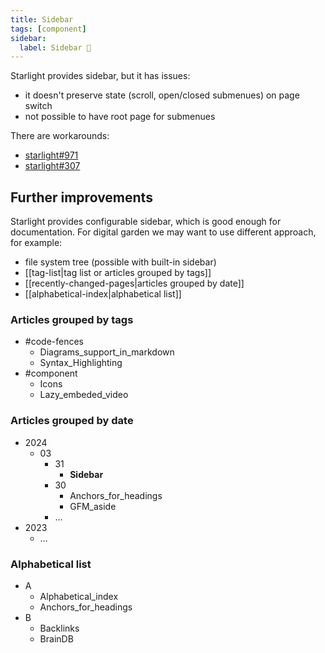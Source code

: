 ```yaml
---
title: Sidebar
tags: [component]
sidebar:
  label: Sidebar 🚧
---
```


Starlight provides sidebar, but it has issues:

- it doesn't preserve state (scroll, open/closed submenues) on page switch
- not possible to have root page for submenues

There are workarounds:

- [starlight#971](https://github.com/withastro/starlight/discussions/971#discussioncomment-8396511)
- [starlight#307](https://github.com/withastro/starlight/issues/307#issuecomment-1622619025)

## Further improvements

Starlight provides configurable sidebar, which is good enough for documentation. For digital garden we may want to use different approach, for example:

- file system tree (possible with built-in sidebar)
- [[tag-list|tag list or articles grouped by tags]]
- [[recently-changed-pages|articles grouped by date]]
- [[alphabetical-index|alphabetical list]]


### Articles grouped by tags

<FileTree>

- #code-fences
  - Diagrams_support_in_markdown
  - Syntax_Highlighting
- #component
  - Icons
  - Lazy_embeded_video

</FileTree>

### Articles grouped by date

<FileTree>

- 2024
  - 03
    - 31
      - **Sidebar**
    - 30
      - Anchors_for_headings
      - GFM_aside
    - …
- 2023
  - …

</FileTree>

### Alphabetical list

<FileTree>

- A
  - Alphabetical_index
  - Anchors_for_headings
- B
  - Backlinks
  - BrainDB

</FileTree>